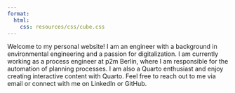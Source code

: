 ```yaml
---
format:
  html:
    css: resources/css/cube.css
---
```


Welcome to my personal website! I am an engineer with a background in environmental engineering and a passion for digitalization. I am currently working as a process engineer at p2m Berlin, where I am responsible for the automation of planning processes. I am also a Quarto enthusiast and enjoy creating interactive content with Quarto. Feel free to reach out to me via email or connect with me on LinkedIn or GitHub.

